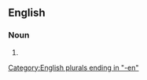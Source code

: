 ==English==

===Noun===
{{head|en|noun form}}

# {{plural of|serviceman|lang=en}}

[[Category:English plurals ending in "-en"]]